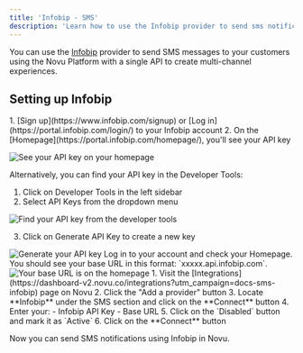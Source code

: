 ```yaml
---
title: 'Infobip - SMS'
description: 'Learn how to use the Infobip provider to send sms notifications using Novu'
---
```


You can use the [Infobip](https://www.infobip.com/developers/) provider to send SMS messages to your customers using the Novu Platform with a single API to create multi-channel experiences.

## Setting up Infobip

<Steps>
<Step title="Get your API Key">
1. [Sign up](https://www.infobip.com/signup) or [Log in](https://portal.infobip.com/login/) to your Infobip account
2. On the [Homepage](https://portal.infobip.com/homepage/), you'll see your API key

<img
  alt="See your API key on your homepage"
  src="/images/channels-and-providers/sms/infobip/image-63.png"
/>

Alternatively, you can find your API key in the Developer Tools:

1. Click on Developer Tools in the left sidebar
2. Select API Keys from the dropdown menu

<img
  alt="Find your API key from the developer tools"
  src="/images/channels-and-providers/sms/infobip/image-64.png"
/>

3. Click on Generate API Key to create a new key

<img alt="Generate your API key" src="/images/channels-and-providers/sms/infobip/image-65.png" />
</Step>

<Step title="Get your Base URL">
Log in to your account and check your Homepage. You should see your base URL in this format: `xxxxx.api.infobip.com`.

<img alt="Your base URL is on the homepage" src="/images/channels-and-providers/sms/infobip/image-66.png" />
</Step>

<Step title="Connect Infobip to Novu">
1. Visit the [Integrations](https://dashboard-v2.novu.co/integrations?utm_campaign=docs-sms-infobip) page on Novu
2. Click the "Add a provider" button
3. Locate **Infobip** under the SMS section and click on the **Connect** button
4. Enter your:
   - Infobip API Key
   - Base URL
5. Click on the `Disabled` button and mark it as `Active`
6. Click on the **Connect** button
</Step>
</Steps>

Now you can send SMS notifications using Infobip in Novu.
